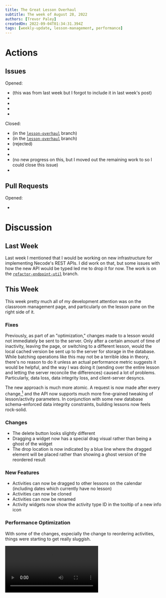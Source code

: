 ```yaml
---
title: The Great Lesson Overhaul
subtitle: The week of August 28, 2022
authors: [Trevor Paley]
createdOn: 2022-09-04T01:34:31.394Z
tags: [weekly-update, lesson-management, performance]
---
```


# Actions

## Issues

Opened:

* <Issue id={37}/> (this was from last week but I forgot to include it in last week's post)
* <Issue id={38}/>
* <Issue id={39}/>
* <Issue id={40}/>
* <Issue repo="mui/mui-x" id={6017} />

Closed:

* <Issue id={7}/> (in the [`lesson-overhaul`](https://github.com/TheUnlocked/Necode/tree/lesson-overhaul) branch)
* <Issue id={8}/> (in the [`lesson-overhaul`](https://github.com/TheUnlocked/Necode/tree/lesson-overhaul) branch)
* <Issue id={9}/> (rejected)
* <Issue id={13}/>
* <Issue id={15}/>
* <Issue id={16}/> (no new progress on this, but I moved out the remaining work to <Issue short id={39}/> so I could close this issue)
* <Issue id={24}/>

## Pull Requests

Opened:

* <Pull repo="react-dnd/react-dnd" id={3495} />

# Discussion

## Last Week

Last week I mentioned that I would be working on new infrastructure for implementing Necode's REST APIs. I did work on that, but some issues with how the new API would be typed led me to drop it for now. The work is on the [`refactor-endpoint-util`](https://github.com/TheUnlocked/Necode/tree/refactor-endpoint-util) branch.

## This Week

This week pretty much all of my development attention was on the classroom management page, and particularly on the lesson pane on the right side of it.

### Fixes

Previously, as part of an "optimization," changes made to a lesson would not immediately be sent to the server. Only after a certain amount of time of inactivity, leaving the page, or switching to a different lesson, would the local cached version be sent up to the server for storage in the database. While batching operations like this may not be a terrible idea in theory, there's no reason to do it unless an actual performance metric suggests it would be helpful, and the way I was doing it (sending over the entire lesson and letting the server reconcile the differences) caused a lot of problems. Particularly, data loss, data integrity loss, and client-server desyncs.

The new approach is much more atomic. A request is now made after every change,[^config_changes] and the API now supports much more fine-grained tweaking of lesson/activity parameters. In conjunction with some new database schema-enforced data integrity constraints, building lessons now feels rock-solid.

[^config_changes]: Some changes, such as typing into a text field, are still cached locally and only sent out on [blur](https://developer.mozilla.org/en-US/docs/Web/API/Element/blur_event). This is because unlike with creating and deleting and reordering activities, the cost of having a network round trip after every keystroke actually does have a meaningful performance impact.

### Changes

- The delete button looks slightly different
- Dragging a widget now has a special drag visual rather than being a ghost of the widget
- The drop location is now indicated by a blue line where the dragged element will be placed rather than showing a ghost version of the reordered result

### New Features

- Activities can now be dragged to other lessons on the calendar (including dates which currently have no lesson)
- Activities can now be cloned
- Activities can now be renamed
- Activity widgets now show the activity type ID in the tooltip of a new info icon

### Performance Optimization

With some of the changes, especially the change to reordering activities, things were starting to get really sluggish.

<Video src="before-optimization.mp4" />

My suspicion was that this had to do with repeated calls to `getClientBoundingBox()` in order to determine where to show the blue preview line. `getClientBoundingBox()`, along with several other functions and properties, are notorious when it comes to performance because they trigger a [_reflow_](https://developer.mozilla.org/en-US/docs/Glossary/Reflow), something which can add a huge performance penalty when done frequently (e.g. on every hover event). However, as always, profiling is important.
![](20220901211918.png)  
<Image src="chrome-profile.png" alt="The Chrome developer tools profiling pane showing a flame graph and various statistics" />

What I would only catch onto much later after significant reading graphs and commenting out code and reading more graphs is that relatively little of the time spent is actually being spent on rendering. However, if reflow were the culprit, we would expect rendering to be dominating the graph.

Eventually, after seeing that most of the time was spent in React internals, I decided to install the [React Developer Tools](https://chrome.google.com/webstore/detail/react-developer-tools/fmkadmapgofadopljbjfkapdkoienihi) Chrome extension and take a look at what the specialized React profiler was saying.

<Image src="react-profile-1.png" />

I'll spare you the disappointingly large amount of time that I stared at this while still being convinced that reflow was the real issue, and just explain what this is showing.

(Functional) React components only re-render when:
- A hook triggers a component re-render (e.g. a `setState` function triggering `useState`)
- A component's parent is re-rendered and supplies the component with different properties.

In the flame graph, you can see that the root of the re-rendering was caused at `PageContext` from a hook update, presumably triggered by [`react-dnd`](https://github.com/react-dnd/react-dnd) (the drag-and-drop library I'm using). That's fine and expected. What is not fine and expected is that a ton of stuff is being rendered that doesn't change at all. Here's an illustration of what should have been re-rendered and what shouldn't have been:

<Image src="react-profile-2.png" />

So then, the question is: why was so much stuff re-rendering if it didn't change at all?

Fortunately the React dev tools provide us with that information. Some of it re-rendered simply because it wasn't split out into separate components (i.e. the `children` prop changed), and that was expected. Less expected was elements like `StaticDatePicker`, which have no children and which should've had all the same properties, re-rendering.

The issue essentially boiled down to two things:
1. A function which was created every render being passed as a prop (so it would never referentially equal a previous function, even if the semantics were the same)
2. An object which was created every render being passed as a prop (so it would never referentially equal a previous object, even if the contents were the same)

React provides hooks to resolve both of these issues--`useCallback` and `useMemo`--but the ergonomics of memoizing every single [`sx`](https://mui.com/system/getting-started/the-sx-prop/) prop (a common culprit when exploring the profile) would be horrible, and would probably cause some performance issues itself.[^constant_sx]

[^constant_sx]: Many instances of the `sx` props refer to (value-ly) constant objects, so those could be pulled outside of the component. This ergonomics of that suck too, but it's a bit less bad.

However, functions and ordinary objects aren't the only things that can be memoized; component graphs can be memoized too. Along with extracting a component sub-graph to its own component (which sometimes works well but not always), this provides another way to make component graphs only re-render when an _interesting_ property changes. After applying both of those techniques in a few places, dragging performance is no longer an issue:

<Video src="after-optimization.mp4" />

## The Future

There's still one lingering task for the lesson overhaul before I can close out the epic, which is the ability to move lessons to other dates. The API code for this is already written (assuming it works), but there is some frontend work to do. Hopefully that will get done in the next couple days.

After that I see a few possible areas to tackle:
1. Repeating lessons between classes/years (incl. data import/export, maybe also activity templates)
2. Loading activities/widgets lazily in preparation for third-party activites
3. Enhancements to HtmlTestActivity
4. Submissions/RTC overhaul (including MiKe)
5. Integrate more languages
6. Documentation

And so on. I think option 2 is probably the best course of action for now, not because third-party activities are so important, but because lazy loading activities will require some major refactoring (which is better to get out of the way early) and should hopefully result in some significant performance improvements from cold start (and often require downloading less data). We'll see though, maybe something else will come up which takes priority.
